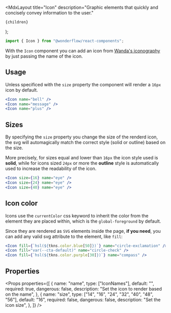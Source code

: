 
  <MdxLayout
    title="Icon"
    description="Graphic elements that quickly and concisely convey information to the user."
  >
    {children}
  </MdxLayout>
);

```js
import { Icon } from "@wonderflow/react-components";
```

With the `Icon` component you can add an icon from [Wanda's iconography](https://www.figma.com/file/XC4DQmLbGC0O2fcgML6JWi/00-%E2%80%94-UI-Inventory?node-id=171%3A1759) by just passing the name of the icon.

## Usage

Unless specificed with the `size` property the component will render a `16px` icon by default.

<LiveArea>
  <Icon name="bell" />
  <Icon name="message" />
  <Icon name="plus" />
</LiveArea>

```jsx
<Icon name="bell" />
<Icon name="message" />
<Icon name="plus" />
```

## Sizes

By specifying the `size` property you change the size of the renderd icon, the svg will automagically match the correct style (solid or outline) based on the size.

More precisely, for sizes equal and lower than `16px` the icon style used is **solid**, while for icons sized `24px` or more the **outline** style is automatically used to increase the readability of the icon.

<LiveArea>
  <Icon size={16} name="eye" />
  <Icon size={24} name="eye" />
  <Icon size={40} name="eye" />
</LiveArea>

```jsx
<Icon size={16} name="eye" />
<Icon size={24} name="eye" />
<Icon size={40} name="eye" />
```

## Icon color

Icons use the `currentColor` css keyword to inherit the color from the element they are placed within, which is the `global-foreground` by default.

Since they are rendered as `SVG` elements inside the page, **if you need**, you can add any valid svg attribute to the element, like `fill`:

<LiveArea>
  <Icon
    size={32}
    fill={`hsl(${tkns.color.blue[50]})`}
    name="circle-exclamation"
  />
  <Icon size={32} fill="var(--cta-default)" name="circle-check" />
  <Icon size={32} fill={`hsl(${tkns.color.purple[30]})`} name="compass" />
</LiveArea>

```jsx
<Icon fill={`hsl(${tkns.color.blue[50]})`} name="circle-exclamation" />
<Icon fill="var(--cta-default)" name="circle-check" />
<Icon fill={`hsl(${tkns.color.purple[30]})`} name="compass" />
```

## Properties

<Props
  properties={[
    {
      name: "name",
      type: ["IconNames"],
      default: "",
      required: true,
      dangerous: false,
      description: "Set the icon to render based on the name",
    },
    {
      name: "size",
      type: ["14", "16", "24", "32", "40", "48", "56"],
      default: "16",
      required: false,
      dangerous: false,
      description: "Set the icon size",
    },
  ]}
/>
